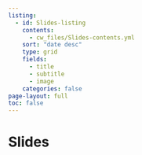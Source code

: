 ```yaml
---
listing:
  - id: Slides-listing
    contents: 
      - cw_files/Slides-contents.yml
    sort: "date desc"
    type: grid
    fields: 
      - title
      - subtitle
      - image
    categories: false
page-layout: full
toc: false
---
```


# Slides

:::{#Slides-listing}
:::

